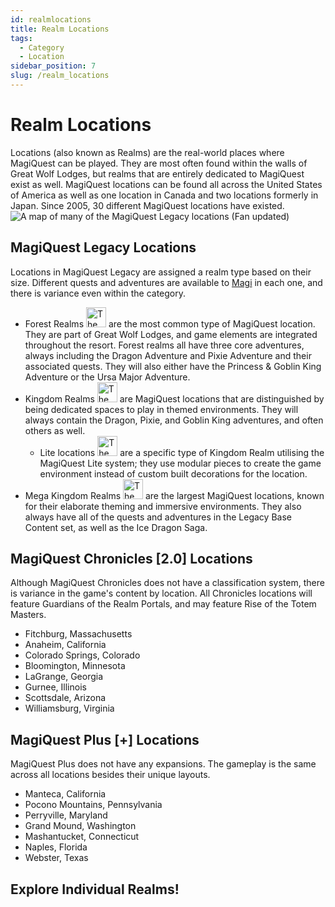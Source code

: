 ```yaml
---
id: realmlocations
title: Realm Locations
tags:
  - Category
  - Location
sidebar_position: 7
slug: /realm_locations
---
```



# Realm Locations

Locations (also known as Realms) are the real-world places where MagiQuest can be played. They are most often found within the walls of Great Wolf Lodges, but realms that are entirely dedicated to MagiQuest exist as well. MagiQuest locations can be found all across the United States of America as well as one location in Canada and two locations formerly in Japan. Since 2005, 30 different MagiQuest locations have existed.
![A map of many of the MagiQuest Legacy locations (Fan updated)](\img\MQ_Locations_Map_Fan_Update.webp)

## MagiQuest Legacy Locations

Locations in MagiQuest Legacy are assigned a realm type based on their size. Different quests and adventures are available to [Magi](docs\Info_About_MagiQuest\Magi.md) in each one, and there is variance even within the category.

- Forest Realms <img src="\img\Forest_Icon.webp" alt="The legacy 'Forest Realms' icon" width="32" hight="16"></img> are the most common type of MagiQuest location. They are part of Great Wolf Lodges, and game elements are integrated throughout the resort. Forest realms all have three core adventures, always including the Dragon Adventure and Pixie Adventure and their associated quests. They will also either have the Princess & Goblin King Adventure or the Ursa Major Adventure.
- Kingdom Realms <img src="\img\Kingdom_Icon.webp" alt="The legacy 'Kingdom Realms' icon" width="32" hight="16"></img> are MagiQuest locations that are distinguished by being dedicated spaces to play in themed environments. They will always contain the Dragon, Pixie, and Goblin King adventures, and often others as well.
  - Lite locations <img src="\img\Lite_Icon.webp" alt="The legacy 'Lite locations' icon" width="32" hight="16"></img> are a specific type of Kingdom Realm utilising the MagiQuest Lite system; they use modular pieces to create the game environment instead of custom built decorations for the location.
- Mega Kingdom Realms <img src="\img\MegaKingdom_Icon.webp" alt="The legacy 'Mega Kingdom Realms' icon" width="32" hight="16"></img> are the largest MagiQuest locations, known for their elaborate theming and immersive environments. They also always have all of the quests and adventures in the Legacy Base Content set, as well as the Ice Dragon Saga.

## MagiQuest Chronicles [2.0] Locations

Although MagiQuest Chronicles does not have a classification system, there is variance in the game's content by location. All Chronicles locations will feature Guardians of the Realm Portals, and may feature Rise of the Totem Masters.

- Fitchburg, Massachusetts
- Anaheim, California
- Colorado Springs, Colorado
- Bloomington, Minnesota
- LaGrange, Georgia
- Gurnee, Illinois
- Scottsdale, Arizona
- Williamsburg, Virginia

## MagiQuest Plus [+] Locations

MagiQuest Plus does not have any expansions. The gameplay is the same across all locations besides their unique layouts.

- Manteca, California
- Pocono Mountains, Pennsylvania
- Perryville, Maryland
- Grand Mound, Washington
- Mashantucket, Connecticut
- Naples, Florida
- Webster, Texas

## Explore Individual Realms!

<DocCardList /> 